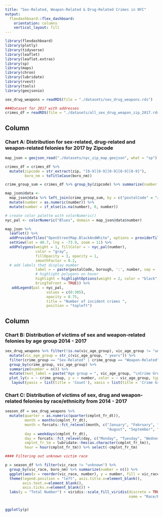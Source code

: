 ```yaml
---
title: "Sex-Related, Weapon-Related & Drug-Related Crimes in NYC"
output: 
  flexdashboard::flex_dashboard:
    orientation: columns
    vertical_layout: fill
---
```


```r
library(flexdashboard)
library(plotly)
library(tidyverse)
library(leaflet)
library(leaflet.extras)
library(sp)
library(maps)
library(chron)
library(lubridate)
library(rvest)
library(tools)
library(geojsonio)
```

```r
sex_drug_weapons = readRDS(file = "./datasets/sex_drug_weapons.rds")

###Dataset for 2017 with addresses
crimes_df = readRDS(file = "./datasets/all_sex_drug_weapon_zip_2017.rds")

```

Column {data-width=550}
-----------------------------------------------------------------------

### Chart A: Distribution for sex-related, drug-related and weapon-related felonies for 2017 by Zipcode

```r
map_json = geojson_read("./datasets/nyc_zip_map.geojson", what = "sp")

crimes_df = crimes_df %>% 
  mutate(zipcode = str_extract(zip, "[0-9][0-9][0-9][0-9][0-9]"),
         boro_nm = toTitleCase(boro_nm))

crime_group_sum = crimes_df %>% group_by(zipcode) %>% summarize(number = n())

map_json@data <-  
  map_json@data %>% left_join(crime_group_sum, by = c("postalCode" = "zipcode")) %>% 
  mutate(number = as.numeric(number)) %>% 
  mutate(number = if_else(is.na(number), 0, number))

# create color palette with colorNumeric()
nyc_pal <- colorNumeric("Blues", domain = map_json@data$number)

map_json %>% 
  leaflet() %>% 
  addProviderTiles("OpenStreetMap.BlackAndWhite", options = providerTileOptions(opacity = 0.4)) %>% 
  setView(lat = 40.7, lng = -73.9, zoom = 11) %>% 
  addPolygons(weight = 1, fillColor = ~ nyc_pal(number),
              color = "gray",
              fillOpacity = 3, opacity = 1, 
              smoothFactor = 0.2, 
  # add labels that display mumber
              label = ~ paste(postalCode, borough, ':', number, sep = '\n'),
              # highlight polygons on hover
              highlight = highlightOptions(weight = 2, color = "black",
              bringToFront = TRUE)) %>% 
   addLegend(pal = nyc_pal,
                   values = c(0:305),
                   opacity = 0.75,
                   title = "Number of incident crimes ",
                   position = "topleft")
```

Column {data-width=450}
-----------------------------------------------------------------------

### Chart B: Distribution of victims of sex and weapon-related felonies by age group 2014 - 2017

```r

sex_drug_weapons %>% filter(!is.na(vic_age_group), vic_age_group != "unknown") %>% 
  mutate(vic_age_group = str_c(vic_age_group, " years")) %>% 
  filter(crime_group == "Sex-Related" | crime_group == "Weapon-Related") %>% 
  group_by(crime_group, vic_age_group) %>% 
  summarize(number = n()) %>% 
  mutate(text_label = paste("Age group = ", vic_age_group, "\nCrime Group = ", crime_group, "\nCount = ", number)) %>% 
  plot_ly(x = ~ crime_group, y = ~ number, color = ~ vic_age_group, type = "bar", text = ~ text_label) %>% 
   layout(yaxis = list(title = 'Count'), xaxis = list(title = 'Crime Group'))

```

### Chart C: Distribution of victims of sex, drug and weapon-related felonies by race/ethnicity from 2014 - 2017

```r

season_df = sex_drug_weapons %>% 
  mutate(quarter = as.numeric(quarter(cmplnt_fr_dt)),
         month = months(cmplnt_fr_dt),
         month = forcats::fct_relevel(month, c("January", "February", "March", "April", "May", "June", "July",
                                               "August", "September", "October", "November", "December")),
         day = weekdays(cmplnt_fr_dt),
         day = forcats::fct_relevel(day, c("Monday", "Tuesday", "Wednesday", "Thursday", "Friday", "Saturday", "Sunday")),
         cmplnt_fr_tm = lubridate::hms(as.character(cmplnt_fr_tm)),
         hour = hour(cmplnt_fr_tm)) %>% select(-cmplnt_fr_tm)

#### Filtering out unknown victim race

p = season_df %>% filter(vic_race != "unknown") %>% 
  group_by(vic_race, boro_nm) %>% summarize(number = n()) %>% 
  ggplot(aes(x = reorder(vic_race, number), y = number, fill = vic_race)) + geom_col()  + 
  theme(legend.position = "left", axis.title.x=element_blank(),
        axis.text.x=element_blank(),
        axis.ticks.x=element_blank()) +
  labs(y = "Total Number") + viridis::scale_fill_viridis(discrete = TRUE,
                                                         name = "Race/Ethnicity")


ggplotly(p)
  
```


